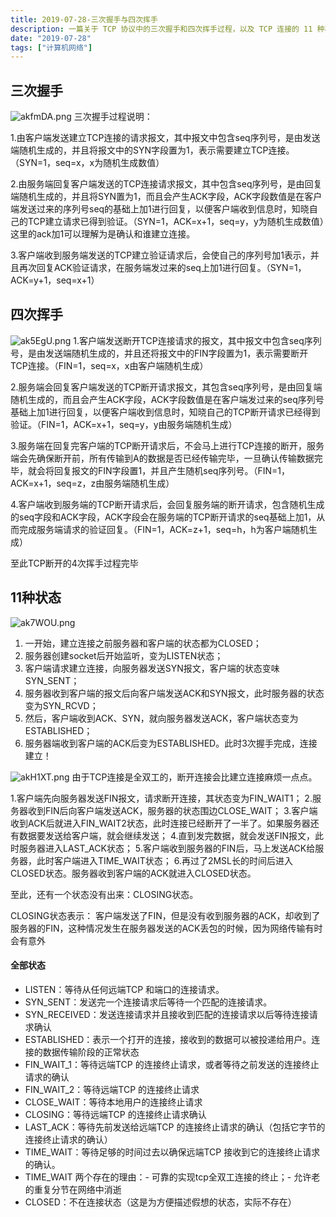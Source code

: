 ```yaml
---
title: 2019-07-28-三次握手与四次挥手
description: 一篇关于 TCP 协议中的三次握手和四次挥手过程，以及 TCP 连接的 11 种状态。
date: "2019-07-28"
tags: ["计算机网络"]
---
```


## 三次握手

![akfmDA.png](https://s1.ax1x.com/2020/07/28/akfmDA.png)
三次握手过程说明：

1.由客户端发送建立TCP连接的请求报文，其中报文中包含seq序列号，是由发送端随机生成的，并且将报文中的SYN字段置为1，表示需要建立TCP连接。（SYN=1，seq=x，x为随机生成数值）

2.由服务端回复客户端发送的TCP连接请求报文，其中包含seq序列号，是由回复端随机生成的，并且将SYN置为1，而且会产生ACK字段，ACK字段数值是在客户端发送过来的序列号seq的基础上加1进行回复，以便客户端收到信息时，知晓自己的TCP建立请求已得到验证。（SYN=1，ACK=x+1，seq=y，y为随机生成数值）这里的ack加1可以理解为是确认和谁建立连接。

3.客户端收到服务端发送的TCP建立验证请求后，会使自己的序列号加1表示，并且再次回复ACK验证请求，在服务端发过来的seq上加1进行回复。（SYN=1，ACK=y+1，seq=x+1）

## 四次挥手
![ak5EgU.png](https://s1.ax1x.com/2020/07/28/ak5EgU.png)
1.客户端发送断开TCP连接请求的报文，其中报文中包含seq序列号，是由发送端随机生成的，并且还将报文中的FIN字段置为1，表示需要断开TCP连接。（FIN=1，seq=x，x由客户端随机生成）

2.服务端会回复客户端发送的TCP断开请求报文，其包含seq序列号，是由回复端随机生成的，而且会产生ACK字段，ACK字段数值是在客户端发过来的seq序列号基础上加1进行回复，以便客户端收到信息时，知晓自己的TCP断开请求已经得到验证。（FIN=1，ACK=x+1，seq=y，y由服务端随机生成）

3.服务端在回复完客户端的TCP断开请求后，不会马上进行TCP连接的断开，服务端会先确保断开前，所有传输到A的数据是否已经传输完毕，一旦确认传输数据完毕，就会将回复报文的FIN字段置1，并且产生随机seq序列号。（FIN=1，ACK=x+1，seq=z，z由服务端随机生成）

4.客户端收到服务端的TCP断开请求后，会回复服务端的断开请求，包含随机生成的seq字段和ACK字段，ACK字段会在服务端的TCP断开请求的seq基础上加1，从而完成服务端请求的验证回复。（FIN=1，ACK=z+1，seq=h，h为客户端随机生成）

至此TCP断开的4次挥手过程完毕

## 11种状态
![ak7WOU.png](https://s1.ax1x.com/2020/07/28/ak7WOU.png)
1. 一开始，建立连接之前服务器和客户端的状态都为CLOSED；
2. 服务器创建socket后开始监听，变为LISTEN状态；
3. 客户端请求建立连接，向服务器发送SYN报文，客户端的状态变味SYN_SENT；
4. 服务器收到客户端的报文后向客户端发送ACK和SYN报文，此时服务器的状态变为SYN_RCVD；
5. 然后，客户端收到ACK、SYN，就向服务器发送ACK，客户端状态变为ESTABLISHED；
6. 服务器端收到客户端的ACK后变为ESTABLISHED。此时3次握手完成，连接建立！

![akH1XT.png](https://s1.ax1x.com/2020/07/28/akH1XT.png)
由于TCP连接是全双工的，断开连接会比建立连接麻烦一点点。

1.客户端先向服务器发送FIN报文，请求断开连接，其状态变为FIN_WAIT1；
2.服务器收到FIN后向客户端发送ACK，服务器的状态围边CLOSE_WAIT；
3.客户端收到ACK后就进入FIN_WAIT2状态，此时连接已经断开了一半了。如果服务器还有数据要发送给客户端，就会继续发送；
4.直到发完数据，就会发送FIN报文，此时服务器进入LAST_ACK状态；
5.客户端收到服务器的FIN后，马上发送ACK给服务器，此时客户端进入TIME_WAIT状态；
6.再过了2MSL长的时间后进入CLOSED状态。服务器收到客户端的ACK就进入CLOSED状态。

至此，还有一个状态没有出来：CLOSING状态。

CLOSING状态表示： 客户端发送了FIN，但是没有收到服务器的ACK，却收到了服务器的FIN，这种情况发生在服务器发送的ACK丢包的时候，因为网络传输有时会有意外


#### 全部状态
- LISTEN：等待从任何远端TCP 和端口的连接请求。
- SYN_SENT：发送完一个连接请求后等待一个匹配的连接请求。
- SYN_RECEIVED：发送连接请求并且接收到匹配的连接请求以后等待连接请求确认
- ESTABLISHED：表示一个打开的连接，接收到的数据可以被投递给用户。连接的数据传输阶段的正常状态
- FIN_WAIT_1：等待远端TCP 的连接终止请求，或者等待之前发送的连接终止请求的确认
- FIN_WAIT_2：等待远端TCP 的连接终止请求
- CLOSE_WAIT：等待本地用户的连接终止请求
- CLOSING：等待远端TCP 的连接终止请求确认
- LAST_ACK：等待先前发送给远端TCP 的连接终止请求的确认（包括它字节的连接终止请求的确认）
- TIME_WAIT：等待足够的时间过去以确保远端TCP 接收到它的连接终止请求的确认。
- TIME_WAIT 两个存在的理由：- 可靠的实现tcp全双工连接的终止；- 允许老的重复分节在网络中消逝
- CLOSED：不在连接状态（这是为方便描述假想的状态，实际不存在）
